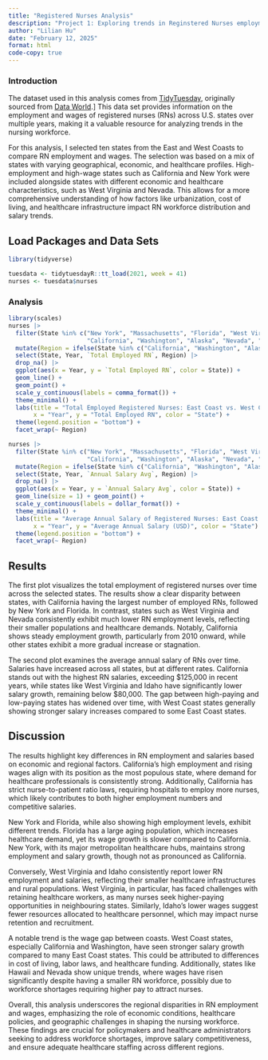 ```yaml
---
title: "Registered Nurses Analysis"
description: "Project 1: Exploring trends in Reginstered Nurses employment in the US using TidyTuesday data."
author: "Lilian Hu"
date: "February 12, 2025"
format: html
code-copy: true
---
```


### Introduction

The dataset used in this analysis comes from [TidyTuesday](https://github.com/rfordatascience/tidytuesday/blob/main/data/2021/2021-10-05/readme.md), originally sourced from [Data World](https://data.world/zendoll27/registered-nursing-labor-stats-1998-2020).] This data set provides information on the employment and wages of registered nurses (RNs) across U.S. states over multiple years, making it a valuable resource for analyzing trends in the nursing workforce.

For this analysis, I selected ten states from the East and West Coasts to compare RN employment and wages. The selection was based on a mix of states with varying geographical, economic, and healthcare profiles. High-employment and high-wage states such as California and New York were included alongside states with different economic and healthcare characteristics, such as West Virginia and Nevada. This allows for a more comprehensive understanding of how factors like urbanization, cost of living, and healthcare infrastructure impact RN workforce distribution and salary trends.

## Load Packages and Data Sets
```r
library(tidyverse)

tuesdata <- tidytuesdayR::tt_load(2021, week = 41)
nurses <- tuesdata$nurses
```
### Analysis 
```r
library(scales)
nurses |> 
  filter(State %in% c("New York", "Massachusetts", "Florida", "West Virginia", "Maryland",
                      "California", "Washington", "Alaska", "Nevada", "Oregon")) |> 
  mutate(Region = ifelse(State %in% c("California", "Washington", "Alaska", "Nevada", "Oregon"), "West Coast", "East Coast")) |> 
  select(State, Year, `Total Employed RN`, Region) |> 
  drop_na() |> 
  ggplot(aes(x = Year, y = `Total Employed RN`, color = State)) +
  geom_line() + 
  geom_point() +
  scale_y_continuous(labels = comma_format()) +
  theme_minimal() +
  labs(title = "Total Employed Registered Nurses: East Coast vs. West Coast",
       x = "Year", y = "Total Employed RN", color = "State") +
  theme(legend.position = "bottom") +
  facet_wrap(~ Region)


```

```r
nurses |> 
  filter(State %in% c("New York", "Massachusetts", "Florida", "West Virginia", "Maryland",
                      "California", "Washington", "Alaska", "Nevada", "Oregon")) |> 
  mutate(Region = ifelse(State %in% c("California", "Washington", "Alaska", "Nevada", "Oregon"), "West Coast", "East Coast")) |> 
  select(State, Year, `Annual Salary Avg`, Region) |> 
  drop_na() |> 
  ggplot(aes(x = Year, y = `Annual Salary Avg`, color = State)) +
  geom_line(size = 1) + geom_point() +
  scale_y_continuous(labels = dollar_format()) + 
  theme_minimal() +
  labs(title = "Average Annual Salary of Registered Nurses: East Coast vs. West Coast",
       x = "Year", y = "Average Annual Salary (USD)", color = "State") +
  theme(legend.position = "bottom") +
  facet_wrap(~ Region)

```

## Results

The first plot visualizes the total employment of registered nurses over time across the selected states. The results show a clear disparity between states, with California having the largest number of employed RNs, followed by New York and Florida. In contrast, states such as West Virginia and Nevada consistently exhibit much lower RN employment levels, reflecting their smaller populations and healthcare demands. Notably, California shows steady employment growth, particularly from 2010 onward, while other states exhibit a more gradual increase or stagnation.

The second plot examines the average annual salary of RNs over time. Salaries have increased across all states, but at different rates. California stands out with the highest RN salaries, exceeding \$125,000 in recent years, while states like West Virginia and Idaho have significantly lower salary growth, remaining below \$80,000. The gap between high-paying and low-paying states has widened over time, with West Coast states generally showing stronger salary increases compared to some East Coast states.

## Discussion

The results highlight key differences in RN employment and salaries based on economic and regional factors. California's high employment and rising wages align with its position as the most populous state, where demand for healthcare professionals is consistently strong. Additionally, California has strict nurse-to-patient ratio laws, requiring hospitals to employ more nurses, which likely contributes to both higher employment numbers and competitive salaries.

New York and Florida, while also showing high employment levels, exhibit different trends. Florida has a large aging population, which increases healthcare demand, yet its wage growth is slower compared to California. New York, with its major metropolitan healthcare hubs, maintains strong employment and salary growth, though not as pronounced as California.

Conversely, West Virginia and Idaho consistently report lower RN employment and salaries, reflecting their smaller healthcare infrastructures and rural populations. West Virginia, in particular, has faced challenges with retaining healthcare workers, as many nurses seek higher-paying opportunities in neighbouring states. Similarly, Idaho's lower wages suggest fewer resources allocated to healthcare personnel, which may impact nurse retention and recruitment.

A notable trend is the wage gap between coasts. West Coast states, especially California and Washington, have seen stronger salary growth compared to many East Coast states. This could be attributed to differences in cost of living, labor laws, and healthcare funding. Additionally, states like Hawaii and Nevada show unique trends, where wages have risen significantly despite having a smaller RN workforce, possibly due to workforce shortages requiring higher pay to attract nurses.

Overall, this analysis underscores the regional disparities in RN employment and wages, emphasizing the role of economic conditions, healthcare policies, and geographic challenges in shaping the nursing workforce. These findings are crucial for policymakers and healthcare administrators seeking to address workforce shortages, improve salary competitiveness, and ensure adequate healthcare staffing across different regions.
